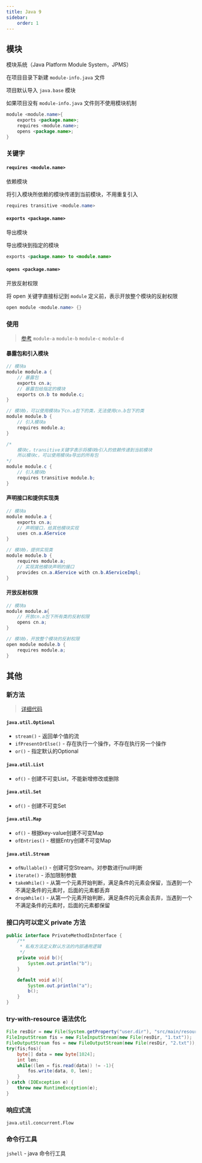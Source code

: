 ```yaml
---
title: Java 9
sidebar:
    order: 1
---
```


## 模块

模块系统（Java Platform Module System，JPMS）

在项目目录下新建 `module-info.java` 文件

项目默认导入 `java.base` 模块

如果项目没有 `module-info.java` 文件则不使用模块机制

```java
module <module.name>{
    exports <package.name>;
    requires <module.name>;
    opens <package.name>;
}
```

### 关键字

#### `requires <module.name>`

依赖模块

将引入模块所依赖的模块传递到当前模块，不用重复引入

```java
requires transitive <module.name>
```

#### `exports <package.name>`

导出模块

导出模块到指定的模块

```java
exports <package.name> to <module.name>
```

#### `opens <package.name>`

开放反射权限

将 open 关键字直接标记到 `module` 定义前，表示开放整个模块的反射权限

```java
open module <module.name> {}
```

### 使用

> [参考](https://github.com/follow1123/java-language-examples/tree/main/version-features/java9) `module-a` `module-b` `module-c` `module-d`

#### 暴露包和引入模块

```java
// 模块a
module module.a {
    // 暴露包
    exports cn.a;
    // 暴露包给指定的模块
    exports cn.b to module.c;
}

// 模块b，可以使用模块a下cn.a包下的类，无法使用cn.b包下的类
module module.b {
    // 引入模块a
    requires module.a;
}

/*
    模块c，transitive关键字表示将模块b引入的依赖传递到当前模块
    所以模块c，可以使用模块a导出的所有包
*/
module module.c {
    // 引入模块b
    requires transitive module.b;
}
```

#### 声明接口和提供实现类

```java
// 模块a
module module.a {
    exports cn.a;
    // 声明接口，给其他模块实现
    uses cn.a.AService
}

// 模块b，提供实现类
module module.b {
    requires module.a;
    // 实现其他模块声明的接口
    provides cn.a.AService with cn.b.AServiceImpl;
}
```

#### 开放反射权限

```java
// 模块a
module module.a{
    // 开放cn.a包下所有类的反射权限
    opens cn.a;
}

// 模块b，开放整个模块的反射权限
open module module.b {
    requires module.a;
}
```

## 其他

### 新方法

> [详细代码](https://github.com/follow1123/java-language-examples/tree/main/version-features/java9/other-features/src/main/java/org/example/ApisTest.java)

#### `java.util.Optional`

- `stream()` - 返回单个值的流
- `ifPresentOrElse()` - 存在执行一个操作，不存在执行另一个操作
- `or()` - 指定默认的Optional

#### `java.util.List`

- `of()` - 创建不可变List，不能新增修改或删除

#### `java.util.Set`

- `of()` - 创建不可变Set

#### `java.util.Map`

- `of()` - 根据key-value创建不可变Map
- `ofEntries()` - 根据Entry创建不可变Map

#### `java.util.Stream`

- `ofNullable()` - 创建可空Stream，对参数进行null判断
- `iterate()` - 添加限制参数
- `takeWhile()` - 从第一个元素开始判断，满足条件的元素会保留，当遇到一个不满足条件的元素时，后面的元素都丢弃
- `dropWhile()` - 从第一个元素开始判断，满足条件的元素会丢弃，当遇到一个不满足条件的元素时，后面的元素都保留

### 接口内可以定义 private 方法

```java
public interface PrivateMethodInInterface {
    /**
     * 私有方法定义默认方法的内部通用逻辑
     */
    private void b(){
        System.out.println("b");
    }

    default void a(){
        System.out.println("a");
        b();
    }
}
```

### try-with-resource 语法优化

```java {4}
File resDir = new File(System.getProperty("user.dir"), "src/main/resources");
FileInputStream fis = new FileInputStream(new File(resDir, "1.txt"));
FileOutputStream fos = new FileOutputStream(new File(resDir, "2.txt"));
try(fis;fos){
    byte[] data = new byte[1024];
    int len;
    while((len = fis.read(data)) != -1){
        fos.write(data, 0, len);
    }
} catch (IOException e) {
    throw new RuntimeException(e);
}
```

### 响应式流

`java.util.concurrent.Flow`

### 命令行工具

`jshell` - java 命令行工具
